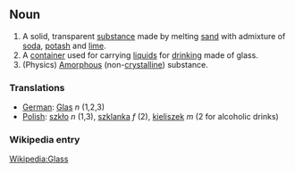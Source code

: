 ==Noun==

# A solid, transparent [[substance]] made by melting [[sand]] with admixture of [[soda]], [[potash]] and [[lime]].
# A [[container]] used for carrying [[liquid]]s for [[drink]]ing made of glass.
# (Physics) [[Amorphous]] (non-[[crystalline]]) substance.

===Translations===

*[[German]]: [[Glas]] ''n'' (1,2,3)
*[[Polish]]: [[szkło]] ''n'' (1,3), [[szklanka]] ''f'' (2), [[kieliszek]] ''m'' (2 for alcoholic drinks)

===Wikipedia entry===

[[Wikipedia:Glass]]
